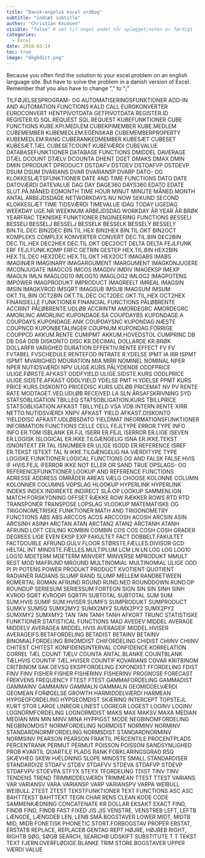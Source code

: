 ```yaml
---
title: "Dansk-engelsk excel ordbog"
subtitle: "indsæt subtitle"
author: "Christian Knudsen"
visible: "false" # sæt til noget andet når oplægget/noten er færdigt
categories:
  - Excel
date: 2018-03-14
toc: true
image: "dkgbdict.png"
---
```


Because you often find the solution to your excel problem on an english language site. But have to solve the problem in a danish version of Excel.
Remember that you also have to change "," to ";"







TILFØJELSESPROGRAM- OG AUTOMATISERINGSFUNKTIONER	ADD-IN AND AUTOMATION FUNCTIONS
KALD	CALL
EUROKONVERTER	EUROCONVERT
HENTPIVOTDATA	GETPIVOTDATA
REGISTER.ID	REGISTER.ID
SQL.REQUEST	SQL.REQUEST
KUBEFUNKTIONER	CUBE FUNCTIONS
KUBE.KPI.MEDLEM	CUBEKPIMEMBER
KUBE.MEDLEM	CUBEMEMBER
KUBEMEDLEM.EGENSKAB	CUBEMEMBERPROPERTY
KUBEMEDLEM.RANG	CUBERANKEDMEMBER
KUBESÆT	CUBESET
KUBESÆT.TÆL	CUBESETCOUNT
KUBEVÆRDI	CUBEVALUE
DATABASEFUNKTIONER	DATABASE FUNCTIONS
DMIDDEL	DAVERAGE
DTÆL	DCOUNT
DTÆLV	DCOUNTA
DHENT	DGET
DMAKS	DMAX
DMIN	DMIN
DPRODUKT	DPRODUCT
DSTDAFV	DSTDEV
DSTDAFVP	DSTDEVP
DSUM	DSUM
DVARIANS	DVAR
DVARIANSP	DVARP
DATO- OG KLOKKESLÆTSFUNKTIONER	DATE AND TIME FUNCTIONS
DATO	DATE
DATOVÆRDI	DATEVALUE
DAG	DAY
DAGE360	DAYS360
EDATO	EDATE
SLUT.PÅ.MÅNED	EOMONTH
TIME	HOUR
MINUT	MINUTE
MÅNED	MONTH
ANTAL.ARBEJDSDAGE	NETWORKDAYS
NU	NOW
SEKUND	SECOND
KLOKKESLÆT	TIME
TIDSVÆRDI	TIMEVALUE
IDAG	TODAY
UGEDAG	WEEKDAY
UGE.NR	WEEKNUM
ARBEJDSDAG	WORKDAY
ÅR	YEAR
ÅR.BRØK	YEARFRAC
TEKNISKE FUNKTIONER	ENGINEERING FUNCTIONS
BESSELI	BESSELI
BESSELJ	BESSELJ
BESSELK	BESSELK
BESSELY	BESSELY
BIN.TIL.DEC	BIN2DEC
BIN.TIL.HEX	BIN2HEX
BIN.TIL.OKT	BIN2OCT
KOMPLEKS	COMPLEX
KONVERTER	CONVERT
DEC.TIL.BIN	DEC2BIN
DEC.TIL.HEX	DEC2HEX
DEC.TIL.OKT	DEC2OCT
DELTA	DELTA
FEJLFUNK	ERF
FEJLFUNK.KOMP	ERFC
GETRIN	GESTEP
HEX.TIL.BIN	HEX2BIN
HEX.TIL.DEC	HEX2DEC
HEX.TIL.OKT	HEX2OCT
IMAGABS	IMABS
IMAGINÆR	IMAGINARY
IMAGARGUMENT	IMARGUMENT
IMAGKONJUGERE	IMCONJUGATE
IMAGCOS	IMCOS
IMAGDIV	IMDIV
IMAGEKSP	IMEXP
IMAGLN	IMLN
IMAGLOG10	IMLOG10
IMAGLOG2	IMLOG2
IMAGPOTENS	IMPOWER
IMAGPRODUKT	IMPRODUCT
IMAGREELT	IMREAL
IMAGSIN	IMSIN
IMAGKVROD	IMSQRT
IMAGSUB	IMSUB
IMAGSUM	IMSUM
OKT.TIL.BIN	OCT2BIN
OKT.TIL.DEC	OCT2DEC
OKT.TIL.HEX	OCT2HEX
FINANSIELLE FUNKTIONER	FINANCIAL FUNCTIONS
PÅLØBRENTE	ACCRINT
PÅLØBRENTE.UDLØB	ACCRINTM
AMORDEGRC	AMORDEGRC
AMORLINC	AMORLINC
KUPONDAGE.SA	COUPDAYBS
KUPONDAGE.A	COUPDAYS
KUPONDAGE.ANK	COUPDAYSNC
KUPONDAG.NÆSTE	COUPNCD
KUPONBETALINGER	COUPNUM
KUPONDAG.FORRIGE	COUPPCD
AKKUM.RENTE	CUMIPMT
AKKUM.HOVEDSTOL	CUMPRINC
DB	DB
DSA	DDB
DISKONTO	DISC
KR.DECIMAL	DOLLARDE
KR.BRØK	DOLLARFR
VARIGHED	DURATION
EFFEKTIV.RENTE	EFFECT
FV	FV
FVTABEL	FVSCHEDULE
RENTEFOD	INTRATE
R.YDELSE	IPMT
IA	IRR
ISPMT	ISPMT
MVARIGHED	MDURATION
MIA	MIRR
NOMINEL	NOMINAL
NPER	NPER
NUTIDSVÆRDI	NPV
ULIGE.KURS.PÅLYDENDE	ODDFPRICE
ULIGE.FØRSTE.AFKAST	ODDFYIELD
ULIGE.SIDSTE.KURS	ODDLPRICE
ULIGE.SIDSTE.AFKAST	ODDLYIELD
YDELSE	PMT
H.YDELSE	PPMT
KURS	PRICE
KURS.DISKONTO	PRICEDISC
KURS.UDLØB	PRICEMAT
NV	PV
RENTE	RATE
MODTAGET.VED.UDLØB	RECEIVED
LA	SLN
ÅRSAFSKRIVNING	SYD
STATSOBLIGATION	TBILLEQ
STATSOBLIGATION.KURS	TBILLPRICE
STATSOBLIGATION.AFKAST	TBILLYIELD
VSA	VDB
INTERN.RENTE	XIRR
NETTO.NUTIDSVÆRDI	XNPV
AFKAST	YIELD
AFKAST.DISKONTO	YIELDDISC
AFKAST.UDLØBSDATO	YIELDMAT
INFORMATIONSFUNKTIONER	INFORMATION FUNCTIONS
CELLE	CELL
FEJLTYPE	ERROR.TYPE
INFO	INFO
ER.TOM	ISBLANK
ER.FJL	ISERR
ER.FEJL	ISERROR
ER.LIGE	ISEVEN
ER.LOGISK	ISLOGICAL
ER.IKKE.TILGÆNGELIG	ISNA
ER.IKKE.TEKST	ISNONTEXT
ER.TAL	ISNUMBER
ER.ULIGE	ISODD
ER.REFERENCE	ISREF
ER.TEKST	ISTEXT
TAL	N
IKKE.TILGÆNGELIG	NA
VÆRDITYPE	TYPE
LOGISKE FUNKTIONER	LOGICAL FUNCTIONS
OG	AND
FALSK	FALSE
HVIS	IF
HVIS.FEJL	IFERROR
IKKE	NOT
ELLER	OR
SAND	TRUE
OPSLAGS- OG REFERENCEFUNKTIONER	LOOKUP AND REFERENCE FUNCTIONS
ADRESSE	ADDRESS
OMRÅDER	AREAS
VÆLG	CHOOSE
KOLONNE	COLUMN
KOLONNER	COLUMNS
VOPSLAG	HLOOKUP
HYPERLINK	HYPERLINK
INDEKS	INDEX
INDIREKTE	INDIRECT
SLÅ.OP	LOOKUP
SAMMENLIGN	MATCH
FORSKYDNING	OFFSET
RÆKKE	ROW
RÆKKER	ROWS
RTD	RTD
TRANSPONER	TRANSPOSE
LOPSLAG	VLOOKUP
MATEMATISKE OG TRIGONOMETRISKE FUNKTIONER	MATH AND TRIGONOMETRY FUNCTIONS
ABS	ABS
ARCCOS	ACOS
ARCCOSH	ACOSH
ARCSIN	ASIN
ARCSINH	ASINH
ARCTAN	ATAN
ARCTAN2	ATAN2
ARCTANH	ATANH
AFRUND.LOFT	CEILING
KOMBIN	COMBIN
COS	COS
COSH	COSH
GRADER	DEGREES
LIGE	EVEN
EKSP	EXP
FAKULTET	FACT
DOBBELT.FAKULTET	FACTDOUBLE
AFRUND.GULV	FLOOR
STØRSTE.FÆLLES.DIVISOR	GCD
HELTAL	INT
MINDSTE.FÆLLES.MULTIPLUM	LCM
LN	LN
LOG	LOG
LOG10	LOG10
MDETERM	MDETERM
MINVERT	MINVERSE
MPRODUKT	MMULT
REST	MOD
MAFRUND	MROUND
MULTINOMIAL	MULTINOMIAL
ULIGE	ODD
PI	PI
POTENS	POWER
PRODUKT	PRODUCT
KVOTIENT	QUOTIENT
RADIANER	RADIANS
SLUMP	RAND
SLUMP.MELLEM	RANDBETWEEN
ROMERTAL	ROMAN
AFRUND	ROUND
RUND.NED	ROUNDDOWN
RUND.OP	ROUNDUP
SERIESUM	SERIESSUM
FORTEGN	SIGN
SIN	SIN
SINH	SINH
KVROD	SQRT
KVRODPI	SQRTPI
SUBTOTAL	SUBTOTAL
SUM	SUM
SUM.HVIS	SUMIF
SUM.HVISER	SUMIFS
SUMPRODUKT	SUMPRODUCT
SUMKV	SUMSQ
SUMX2MY2	SUMX2MY2
SUMX2PY2	SUMX2PY2
SUMXMY2	SUMXMY2
TAN	TAN
TANH	TANH
AFKORT	TRUNC
STATISTISKE FUNKTIONER	STATISTICAL FUNCTIONS
MAD	AVEDEV
MIDDEL	AVERAGE
MIDDELV	AVERAGEA
MIDDEL.HVIS	AVERAGEIF
MIDDEL.HVISER	AVERAGEIFS
BETAFORDELING	BETADIST
BETAINV	BETAINV
BINOMIALFORDELING	BINOMDIST
CHIFORDELING	CHIDIST
CHIINV	CHIINV
CHITEST	CHITEST
KONFIDENSINTERVAL	CONFIDENCE
KORRELATION	CORREL
TÆL	COUNT
TÆLV	COUNTA
ANTAL.BLANKE	COUNTBLANK
TÆLHVIS	COUNTIF
TÆL.HVISER	COUNTIF
KOVARIANS	COVAR
KRITBINOM	CRITBINOM
SAK	DEVSQ
EKSPFORDELING	EXPONDIST
FFORDELING	FDIST
FINV	FINV
FISHER	FISHER
FISHERINV	FISHERINV
PROGNOSE	FORECAST
FREKVENS	FREQUENCY
FTEST	FTEST
GAMMAFORDELING	GAMMADIST
GAMMAINV	GAMMAINV
GAMMALN	GAMMALN
GEOMIDDELVÆRDI	GEOMEAN
FORØGELSE	GROWTH
HARMIDDELVÆRDI	HARMEAN
HYPGEOFORDELING	HYPGEOMDIST
SKÆRING	INTERCEPT
TOPSTEJL	KURT
STOR	LARGE
LINREGR	LINEST
LOGREGR	LOGEST
LOGINV	LOGINV
LOGNORMFORDELING	LOGNORMDIST
MAKS	MAX
MAKSV	MAXA
MEDIAN	MEDIAN
MIN	MIN
MINV	MINA
HYPPIGST	MODE
NEGBINOMFORDELING	NEGBINOMDIST
NORMFORDELING	NORMDIST
NORMINV	NORMINV
STANDARDNORMFORDELING	NORMSDIST
STANDARDNORMINV	NORMSINV
PEARSON	PEARSON
FRAKTIL	PERCENTILE
PROCENTPLADS	PERCENTRANK
PERMUT	PERMUT
POISSON	POISSON
SANDSYNLIGHED	PROB
KVARTIL	QUARTILE
PLADS	RANK
FORKLARINGSGRAD	RSQ
SKÆVHED	SKEW
HÆLDNING	SLOPE
MINDSTE	SMALL
STANDARDISER	STANDARDIZE
STDAFV	STDEV
STDAFVV	STDEVA
STDAFVP	STDEVP
STDAFVPV	STDEVPA
STFYX	STEYX
TFORDELING	TDIST
TINV	TINV
TENDENS	TREND
TRIMMIDDELVÆRDI	TRIMMEAN
TTEST	TTEST
VARIANS	VAR
VARIANSV	VARA
VARIANSP	VARP
VARIANSPV	VARPA
WEIBULL	WEIBULL
ZTEST	ZTEST
TEKSTFUNKTIONER	TEXT FUNCTIONS
ASC	ASC
BAHTTEKST	BAHTTEXT
TEGN	CHAR
RENS	CLEAN
KODE	CODE
SAMMENKÆDNING	CONCATENATE
KR	DOLLAR
EKSAKT	EXACT
FIND, FINDB	FIND, FINDB
FAST	FIXED
JIS	JIS
VENSTRE, VENSTREB	LEFT, LEFTB
LÆNGDE, LÆNGDEB	LEN, LENB
SMÅ.BOGSTAVER	LOWER
MIDT, MIDTB	MID, MIDB
FONETISK	PHONETIC
STORT.FORBOGSTAV	PROPER
ERSTAT, ERSTATB	REPLACE, REPLACEB
GENTAG	REPT
HØJRE, HØJREB	RIGHT, RIGHTB
SØG, SØGB	SEARCH, SEARCHB
UDSKIFT	SUBSTITUTE
T	T
TEKST	TEXT
FJERN.OVERFLØDIGE.BLANKE	TRIM
STORE.BOGSTAVER	UPPER
VÆRDI	VALUE
